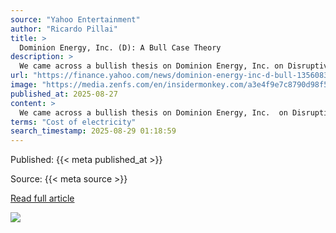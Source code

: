 ```yaml
---
source: "Yahoo Entertainment"
author: "Ricardo Pillai"
title: >
  Dominion Energy, Inc. (D): A Bull Case Theory
description: >
  We came across a bullish thesis on Dominion Energy, Inc. on Disruptive analytics’s Substack by Magnus Ofstad. In this article, we will summarize the bulls...
url: "https://finance.yahoo.com/news/dominion-energy-inc-d-bull-135608305.html"
image: "https://media.zenfs.com/en/insidermonkey.com/a3e4f9e7c8790d98f5a36d3b54d42343"
published_at: 2025-08-27
content: >
  We came across a bullish thesis on Dominion Energy, Inc.  on Disruptive analyticss Substack by Magnus Ofstad. In this article, we will summarize the bulls thesis on D. Dominion Energy, Inc. 's share … [+2507 chars]
terms: "Cost of electricity"
search_timestamp: 2025-08-29 01:18:59
---
```



Published: {{< meta published_at >}}


Source: {{< meta source >}}


[Read full article]({{< meta url >}}){target='_blank'}



![](`r rmarkdown::metadata$image[1]`)
